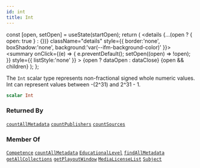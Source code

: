 ```yaml
---
id: int
title: Int
---
```









  const [open, setOpen] = useState(startOpen);
  return (
    <details {...(open ? { open: true } : {})} className="details" style={{ border:'none', boxShadow:'none', background:'var(--ifm-background-color)' }}>
      <summary
        onClick={(e) => {
          e.preventDefault();
          setOpen((open) => !open);
        }}
        style={{ listStyle:'none' }}
      >
      {open ? dataOpen : dataClose}
      </summary>
      {open && children}
    </details>
  );
};








The `Int` scalar type represents non-fractional signed whole numeric values. Int can represent values between -(2^31) and 2^31 - 1.


```graphql
scalar Int
```








### Returned By

[`countAllMetadata`](/sodixapi/api/queries/count-all-metadata)  <Badge class="badge badge--secondary" text="query"/><Bullet />[`countPublishers`](/sodixapi/api/queries/count-publishers)  <Badge class="badge badge--secondary" text="query"/><Bullet />[`countSources`](/sodixapi/api/queries/count-sources)  <Badge class="badge badge--secondary" text="query"/>

### Member Of

[`Competence`](/sodixapi/types/objects/competence)  <Badge class="badge badge--secondary" text="object"/><Bullet />[`countAllMetadata`](/sodixapi/api/queries/count-all-metadata)  <Badge class="badge badge--secondary" text="query"/><Bullet />[`EducationalLevel`](/sodixapi/types/objects/educational-level)  <Badge class="badge badge--secondary" text="object"/><Bullet />[`findAllMetadata`](/sodixapi/api/queries/find-all-metadata)  <Badge class="badge badge--secondary" text="query"/><Bullet />[`getAllCollections`](/sodixapi/api/queries/get-all-collections)  <Badge class="badge badge--secondary" text="query"/><Bullet />[`getPlayoutWindow`](/sodixapi/api/queries/get-playout-window)  <Badge class="badge badge--secondary" text="query"/><Bullet />[`MediaLicenseList`](/sodixapi/types/objects/media-license-list)  <Badge class="badge badge--secondary" text="object"/><Bullet />[`Subject`](/sodixapi/types/objects/subject)  <Badge class="badge badge--secondary" text="object"/>

